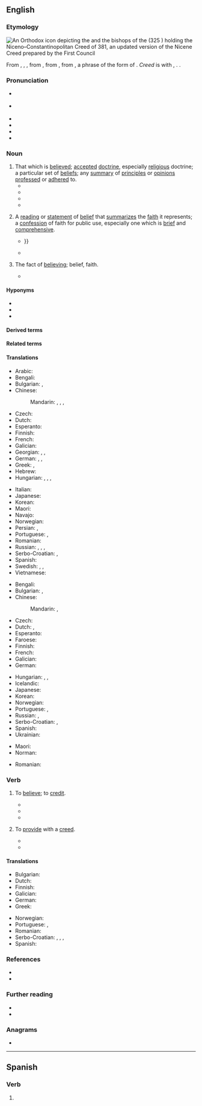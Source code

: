 {{also|Creed}}
==English==
{{was wotd|2018|May|20}}

===Etymology===
[[File:Nicaea icon.jpg|thumb|An [[Orthodox]] [[icon]] depicting the {{w|Constantine the Great}} and the [[bishop]]s of the {{w|First Council of Nicaea}} (325 {{C.E.|dots=yes}}) holding the Niceno–Constantinopolitan Creed of 381, an updated version of the [[Nicene Creed]] prepared by the First Council]]
{{root|en|ine-pro|*ḱerd-|*dʰeh₁-}}

From {{inh|en|ang|creda}}, {{m|ang|crede}}, {{m|ang|credo}}, from {{der|en|la|crēdō||I believe}}, from {{der|en|itc-pro|*krezdō}}, from {{der|en|ine-pro|*ḱréddʰh₁eti|*ḱred dʰeh₁-|to place one's heart, i.e., to trust, believe}}, a {{glossary|compound}} phrase of the {{glossary|oblique case}} form of {{m|ine-pro|*ḱḗr||heart}}. ''Creed'' is {{glossary|cognate}} with {{cog|sga|cretim||to believe}}, {{cog|sa|श्रद्दधाति|tr=śráddadhāti||to have faith or faithfulness, to have belief or confidence, believe}}. {{doublet|en|shraddha}}.

===Pronunciation===
* {{a|RP}} {{IPA|en|/kɹiːd/}}
* {{a|GA}} {{IPA|en|/kɹid/}}
* {{audio|en|en-us-creed.ogg|Audio (GA)}}
* {{audio|en|en-au-creed.ogg|Audio (AU)}}
* {{rhymes|en|iːd|s=1}}
* {{audio|en|LL-Q1860 (eng)-I learned some phrases-creed.wav|Audio (UK)}}

===Noun===
{{en-noun}}

# That which is [[believe]]d; [[accepted#Adjective|accepted]] [[doctrine]], especially [[religious]] doctrine; a particular set of [[belief]]s; any [[summary]] of [[principle]]s or [[opinion]]s [[profess]]ed or [[adhere]]d to.
#* {{RQ:Byron Giaour|page=12|passage=Oh! who young Leila's glance could read / And keep that portion of his '''creed''' / Which saith, that woman is but dust, / A soulless toy for tyrant's lust?}}
#* {{RQ:Song Chinese in Singapore|chapter=XIII|page=522|format=full|passage=For three successive years, thereafter, as the anniversary of the War [''i.e.'', [[World War I]]] came round, equally large assemblies of British subjects of all races and '''creeds''' came together in the [[w:Victoria Theatre and Concert Hall|[Victoria] Theatre]] to reaffirm the resolution to carry on the war to a victorious end, until at last, after many vicissitudes, victory was secured to the Allies.}}
#* {{quote-song|en|author=Steve Harris|authorlink=Steve Harris (musician)|title={{w|Run to the Hills}}|artist={{w|Iron Maiden}}|date=12 February 1982|passage=He killed our tribes he killed our '''creed'''. / He took our game for his own need}}
#* {{quote-journal|en|author=Samira Shackle|title=On the frontline with Karachi’s ambulance drivers|url=https://www.theguardian.com/world/2017/apr/06/on-the-frontline-with-karachis-ambulance-drivers|archiveurl=https://web.archive.org/web/20170629134330/https://www.theguardian.com/world/2017/apr/06/on-the-frontline-with-karachis-ambulance-drivers|archivedate=29 June 2017|work={{w|The Guardian}}|location=London|date=6 April 2017|passage=Pakistan is a conservative, religious state. The Edhi Foundation is unusual in its ignoring of caste, '''creed''', religion and sect. This strict stance has led to some criticism from religious groups.}}
# {{lb|en|specifically|religion}} A [[reading#Noun|reading]] or [[statement]] of [[belief]] that [[summarize]]s the [[faith]] it represents; a [[confession]] of faith for public use, especially one which is [[brief#Adjective|brief]] and [[comprehensive]].
#: {{ux|en|A '''creed''' is a [[manifesto]] of religious or spiritual beliefs}}
#* {{quote-book|en|author=Jeremy Corderoy|title=A Short Dialogve, wherein is Proved, that No Man can be Saved without Good VVorkes|edition=2nd|location=Oxford|publisher=Printed by Ioseph Barnes, and are to be sold in [[w:St Paul's Cathedral|Paules Church-yard]] at the signe of the Crowne, by Simon Waterson|year=1604|page=40|pageurl=https://books.google.com/books?id=KFPy-GRTL3gC&pg=PA40|oclc=55185654|passage=[N]ow ſuch a liue vngodly, vvithout a care of doing the wil of the Lord (though they profeſſe him in their mouths, yea though they beleeue and acknowledge all the Articles of the '''Creed''', yea haue knowledge of the Scripturs) yet if they liue vngodly, they deny God, and therefore ſhal be denied, {{...}}}}
#* {{quote-book|en|author=Alister [Edgar] McGrath|authorlink=Alister McGrath|chapter=Getting the Most out of ''Apostles’ Creed''|title=Apostles’ Creed|series=LifeGuide Bible Studies|location=Downers Grove, Ill.|publisher={{w|InterVarsity Press}}|year=2015|page=6|pageurl=https://books.google.com/books?id=LfSkCgAAQBAJ&pg=PA6|isbn=978-0-8308-6270-2|passage=The Apostles' '''Creed''' was not the only '''creed''' to come into existence in the period of the early church. However, it is the oldest and simplest '''creed''' of the church. All Christian traditions recognize its authority and its importance as a standard of doctrine. To study the Apostles' '''Creed''' is to investigate a central element of our common Christian heritage.}}
# {{lb|en|rare}} The fact of [[believe|believing]]; belief, faith.
#* {{quote-book|en|author=[Lord Byron]|authorlink=Lord Byron|chapter=Canto I|title=[[w:Don Juan (Byron)|Don Juan]]|location=London|publisher=Printed by {{w|Thomas Davison}}, {{w|Whitefriars}}|year=1819|section=stanza CVI|page=56|pageurl=https://archive.org/stream/donjuan21byro#page/56/mode/1up/|oclc=9665909|passage=Oh love! how perfect is thy mystic art, / Strengthening the weak, and trampling on the strong, / How self-deceitful is the sagest part / Of mortals whom thy lure hath led along— / The precipice she stood on was immense, / So was her '''creed''' in her own innocence.}}

====Hyponyms====
* {{l|en|Apostles' Creed}}
* {{l|en|Athanasian Creed}}
* {{l|en|Nicene Creed}}

====Derived terms====
{{der3|en|Apostles' Creed|Athanasian Creed|creedal|[[creeded]] {{qualifier|adjective}}|creedless|miscreed|multicreed|Nicene Creed}}

====Related terms====
{{rel3|en|credible|credibility|credit|creditable|creditor|credence|credential|credo|credal|credendum|credent|credobaptism|credobaptist|credophile|credulity|credulous|credenza}}

====Translations====
{{trans-top|that which is believed}}
* Arabic: {{t+|ar|عَقِيدَة|f}}
* Bengali: {{t|bn|আকায়েদ}}
* Bulgarian: {{t+|bg|вероизпове́дание|n}}, {{t+|bg|ве́рую|n}}
* Chinese:
*: Mandarin: {{t+|cmn|教義}}, {{t+|cmn|教义|tr=jiàoyì}}, {{t+|cmn|信條}}, {{t+|cmn|信条|tr=xìntiáo}}
* Czech: {{t|cs|vyznání|n}}
* Dutch: {{t+|nl|geloofsovertuiging|f}}
* Esperanto: {{t|eo|kredokonfeso}}
* Finnish: {{t+|fi|usko}}
* French: {{t+|fr|crédo|m}}
* Galician: {{t+|gl|credo|m}}
* Georgian: {{t|ka|მრწამსი}}, {{t+|ka|რწმენა}}, {{t|ka|აღმსარებლობა}}
* German: {{t+|de|Credo|n}}, {{t+|de|Kredo|n}}, {{t+|de|Glaubensbekenntnis|n}}
* Greek: {{t+|el|δόγμα|n}}, {{t+|el|πίστη|f}}
* Hebrew: {{t+|he|דָּת|tr=dat}}
* Hungarian: {{t+|hu|hit}}, {{t+|hu|hitvallás}}, {{t+|hu|meggyőződés}}, {{q|especially of an artist about his/her tenets concerning one's profession}} {{t|hu|ars poetica}}
{{trans-mid}}
* Italian: {{t+|it|credo|m}}
* Japanese: {{t+|ja|教義|tr=きょうぎ, kyōgi}}
* Korean: {{t+|ko|교의}}
* Maori: {{t|mi|whakapono}}
* Navajo: {{t|nv|oodlą́}}
* Norwegian: {{t+|no|tro|m}}
* Persian: {{t+|fa|عقیده|tr='aqide}}, {{t+|fa|باور|tr=bâvar}}
* Portuguese: {{t+|pt|crença|f}}, {{t+|pt|credo|m}}
* Romanian: {{t+|ro|credință}}
* Russian: {{t+|ru|кре́до|n}}, {{qualifier|faith}} {{t+|ru|ве́ра|f}}, {{qualifier|religion}} {{t+|ru|вероиспове́дание|n}}, {{t+|ru|конфе́ссия|f}} {{qualifier|religion}}
* Serbo-Croatian: {{t+|sh|kredo|m}}, {{t+|sh|vjeruju}}
* Spanish: {{t+|es|credo|m}}
* Swedish: {{t+|sv|tro|c}}, {{t+|sv|lära|c}}, {{t|sv|troslära|c}}
* Vietnamese: {{t+|vi|tín điều}}
{{trans-bottom}}

{{trans-top|reading or statement of belief that summarizes the faith it represents}}
* Bengali: {{t|bn|আকায়েদ}}
* Bulgarian: {{t|bg|кредо|n}}, {{t+|bg|ве́рую|n}}
* Chinese:
*: Mandarin: {{t+|cmn|信條}}, {{t+|cmn|信条|tr=xìntiáo}}
* Czech: {{t|cs|krédo|n}}
* Dutch: {{t+|nl|geloofsbelijdenis|f}}, {{t+|nl|credo|n}}
* Esperanto: {{t|eo|kredo}}
* Faroese: {{t|fo|trúarjáttan|f}}
* Finnish: {{t+|fi|uskontunnustus}}
* French: {{t+|fr|crédo|m}}
* Galician: {{t+|gl|credo|m}}
* German: {{t+|de|Glaubensbekenntnis|n}}
{{trans-mid}}
* Hungarian: {{t+|hu|hitvallás}}, {{t+|hu|krédó}}, {{q|the Apostles' Creed}} {{t|hu|hiszekegy}}
* Icelandic: {{t|is|trúarjátning|f}}
* Japanese: {{t|ja|信条|tr=しんじょう, shinjō}}
* Korean: {{t+|ko|신조}}
* Norwegian: {{t|no|trosbekjennelse|m}}
* Portuguese: {{t+|pt|crença|f}}, {{t+|pt|credo|m}}
* Russian: {{t+|ru|си́мвол ве́ры|m}}, {{qualifier|Catholicism}} {{t+|ru|кре́до|n}}
* Serbo-Croatian: {{t+|sh|kredo|m}}, {{t+|sh|vjeruju}}
* Spanish: {{t+|es|credo|m}}
* Ukrainian: {{t|uk|си́мвол ві́ри|m}}
{{trans-bottom}}

{{checktrans-top}}
* Maori: {{t-check|mi|mano}}
* Norman: {{t-check|nrf|symbole|m}} {{qualifier|Jersey}}
{{trans-mid}}
* Romanian: {{t+check|ro|crez|n}}
{{trans-bottom}}

===Verb===
{{en-verb}}

# {{lb|en|ambitransitive|obsolete|only survives in "creeded"}} To [[believe]]; to [[credit#Verb|credit]].
#* {{quote-book|en|author=J[ohn] M[ilton]|authorlink=John Milton|title=[[w:Colasterion|Colasterion: A Reply to a Nameles Ansvver against The Doctrine and Discipline of Divorce. Wherein the Trivial Author of that Answer is Discover’d, the Licencer Conferr’d with, and the Opinion which They Traduce Defended]]|location=[London|publisher=Printed by Matthew Simmons?]|date=4 March 1645|oclc=946735373|newversion=republished in|title2=The Works of John Milton, Historical, Political, and Miscellaneous. Now More Correctly Printed from the Originals, than in Any Former Edition, and may Passages Restored, which have been hitherto Omitted. To which is Prefixed, an Account of His Life and Writings [by {{w|Thomas Birch}}]. In Two Volumes|location2=London|publisher2=Printed for [[w:Andrew Millar|A[ndrew] Millar]], in the [[w:Strand, London|Strand]]|year2=1753|volume2=I|page2=326|pageurl2=https://books.google.com/books?id=EhwcAQAAMAAJ&pg=PA326|oclc2=873117158|passage=Only this I marvelled, and other men have since, whenas I, in a ſubject ſo new to this age, and ſo hazardous to pleaſe, concealed not my name, why this author, defending that part which is ſo '''creeded''' by the people, would conceal his.}}
#* {{quote-book|en|author=Simon Scriblerus [pseudonym]|title=Whistoneutes: Or, Remarks on Mr. [[w:William Whiston|Whiston]]’s Historical Memoirs of the Life of Dr. {{w|Samuel Clarke}}, &c.|location=London|publisher=Printed for T. Warner, at th Black-Boy in [[w:Paternoster Row|Pater-Noster-Row]]|year=1731|page=42|pageurl=https://books.google.com/books?id=G1E6AAAAcAAJ&pg=PA42|oclc=642716509|passage=And ſo, no doubt, were his ''other'' Preferments as acceptable, which did require ſuch ''[[Athanasian|Athanaſsian]]'' Subſcriptions, &c. and which he in an ''Athanaſian Form ſubſcrib'd, '''creeded''''', and ''worſhip'd'' for till his dying-day.}}
#* {{quote-book|en|author=John Harland|chapter=Creed|title=A Glossary of Words Used in Swaledale, Yorkshire|series=Series C (Original Glossaries, and Glossaries with Fresh Editions)|seriesvolume=4|location=London|publisher=Published for the {{w|English Dialect Society}}, by [[w:Nicholas Trübner|Trübner & Co.]], 57 & 59, {{w|Ludgate Hill}}|year=1873|page=45|pageurl=https://books.google.com/books?id=BFQJAAAAQAAJ&pg=PA45|oclc=79689919|passage='I was n't for '''''creeding''''' me awn e'en,' believing my own eyes.|brackets=on}}
# {{lb|en|intransitive}} To [[provide]] with a [[#Noun|creed]].
#* {{quote-book|en|author=“The Survivor” [pseudonym; Walter Rowton]|chapter=Part the Fourth|title=Hal and I. In Four Parts|location=London|publisher={{w|Elliot Stock}}, 62 {{w|Paternoster Row}}|year=1872|page=122|pageurl=https://books.google.com/books?id=53ACAAAAQAAJ&pg=PA122|oclc=32680654|passage=The poor like Priests—Priests utilise the poor; / High Church the common people feeding / Exclaims—"You Low Church indolents observe / How we go about leavening and '''creeding'''!"}}
#* {{quote-book|en|author=Peter Slater|chapter=Religion as Story: The Biography of Norman Bethune|editor=Peter Slater|title=Religion and Culture in Canada = Religion et Culture au Canada|location=Toronto, Ont.|publisher=Canadian Corporation for Studies in Religion|year=1977|page=290|pageurl=https://books.google.com/books?id=31wAAAAAMAAJ&pg=PA290|isbn=978-0-919812-06-2|passage=Especially in the studies of religions less '''creeded''' than Christianity scholars have long insisted on the importance in religion of sacred stories.}}

====Translations====
{{trans-top-also|to believe, credit|believe}}
* Bulgarian: {{t+|bg|вя́рвам}}
* Dutch: {{t+|nl|geloven}}
* Finnish: {{t+|fi|uskoa}}
* Galician: {{t+|gl|crer}}
* German: {{t+|de|glauben}}
* Greek: {{t+|el|πιστεύω}}
{{trans-mid}}
* Norwegian: {{t+|no|tro}}
* Portuguese: {{t+|pt|acreditar}}, {{t+|pt|crer}}
* Romanian: {{t+|ro|crede}}
* Serbo-Croatian: {{t+|sh|vjerovati}}, {{t|sh|ispovijedati vjeru}}, {{t+|sh|verovati}}, {{t|sh|ispovedati veru}}
* Spanish: {{t+|es|creer}}
{{trans-bottom}}

{{trans-top|to provide with a creed}}
{{trans-mid}}
{{trans-bottom}}

===References===
* {{R:Century 1911}}
* {{R:Webster 1913}}

===Further reading===
* {{pedia}}
* {{pedia|creed (disambiguation)}}

===Anagrams===
* {{anagrams|en|a=cdeer|ceder|cered|rec'ed}}

----

==Spanish==

===Verb===
{{head|es|verb form}}

# {{es-verb form of|region=Spain|ending=er|mood=imperative|sense=affirmative|pers=2|formal=no|number=plural|creer}}